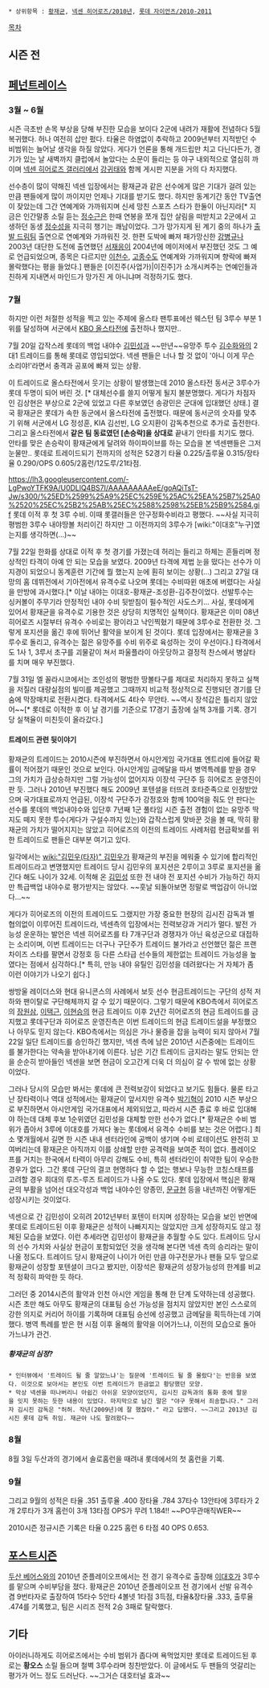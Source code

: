  * 상위항목 : [[황재균]], [[넥센 히어로즈/2010년]], [[롯데 자이언츠/2010-2011]]

[[목차]]
== 시즌 전 ==

== [[페넌트레이스]] ==
=== 3월 ~ 6월 ===
시즌 극초반 손목 부상을 당해 부진한 모습을 보이다 2군에 내려가 재활에 전념하다 5월 복귀했다. 허나 여전히 삽만 펐다. 타율은 하염없이 추락하고 2009년부터 지적받던 수비범위는 늘어날 생각을 하질 않았다. 게다가 언론을 통해 개드립만 치고 다닌다든가, 경기가 있는 날 새벽까지 클럽에서 놀았다는 소문이 들리는 등 야구 내외적으로 열심히 까이며 [[넥센 히어로즈 갤러리]]에서 [[강귀태]]와 함께 게시판 지분을 거의 다 차지했다.

선수층이 많이 약해진 넥센 입장에서는 황재균과 같은 선수에게 많은 기대가 걸려 있는 만큼 팬들에게 많이 까이지만 언제나 기대를 받기도 했다. 하지만 동계기간 동안 TV출연이 잦았는데 그간 연예계와 가까워지며 신세 망친 스포츠 스타가 한둘이 아닌지라[* 지금은 인간말종 소릴 듣는 [[정수근]]은 한때 연봉을 쪼개 집안 살림을 떠받치고 2군에서 고생하던 동생 [[정수성]]을 지극히 챙기는 쾌남이었다. 그가 망가지게 된 계기 중의 하나가 [[출발 드림팀]] 출연으로 연예계와 가까워진 것. 한편 도박에 빠져 패가망신한 [[강병규]]나 2003년 대단한 도전에 출연했던 [[서재응]]이 2004년에 메이저에서 부진했던 것도 그 예로 언급되었으며, 종목은 다르지만 [[이천수]], [[고종수]]도 연예계와 가까워지며 향락에 빠져 몰락했다는 평을 들었다.] 팬들은 [이진주(사업가)|이진주]가 소개시켜주는 연예인들과 친하게 지내면서 마인드가 망가진 게 아니냐며 걱정하기도 했다.

=== 7월 ===
하지만 이런 처절한 성적을 찍고 있는 주제에 올스타 팬투표에선 웨스턴 팀 3루수 부분 1위를 달성하며 서군에서 [[KBO 올스타전]]에 출전하나 했지만..

7월 20일 갑작스레 롯데의 백업 내야수 [[김민성]]과 ~~만년~~유망주 투수 [[김수화]]와의 2대1 트레이드를 통해 롯데로 영입되었다. 넥센 팬들은 너나 할 것 없이 '아니 이게 무슨 소리야!'라면서 충격과 공포에 빠져 있는 상황.

이 트레이드로 올스타전에서 웃기는 상황이 발생했는데 2010 올스타전 동서군 3루수가 롯데 두명이 되어 버린 것. [* 대체선수를 쓸지 어떻게 될지 불분명했다. 게다가 차점자인 김상현은 부상으로 2군에 있었고 다른 후보였던 송광민은 군대에 입대했던 상태.] 결국 황재균은 롯데가 속한 동군에서 올스타전에 출전했다. 때문에 동서군의 숫자를 맞추기 위해 서군에서 LG 정성훈, KIA 김선빈, LG 오지환이 감독추천으로 추가로 출전한다. 그리고 올스타전에서 '''같은 팀 동료였던 [손승락]을 상대로''' 끝내기 안타를 치기도 했다. 안타를 맞은 손승락이 황재균에게 달려와 하이파이브를 하는 모습을 본 넥센팬들은 그저 눈물만.. 
롯데로 트레이드되기 전까지의 성적은 52경기 타율 0.225/출루율 0.315/장타율 0.290/OPS 0.605/2홈런/12도루/21타점.

https://lh3.googleusercontent.com/-LgPwoYTFK9A/U0DLlQ4BS7I/AAAAAAAAAeE/goAQiTsT-Jw/s300/%25ED%2599%25A9%25EC%259E%25AC%25EA%25B7%25A0%2520%25EC%25B2%25AB%25EC%2588%2598%25EB%25B9%2584.gif
롯데 이적 후 첫 3루 수비. 이때 롯갤러들은 안구정화수비라고 평했다. ~~사실 지극히 평범한 3루수 내야땅볼 처리이긴 하지만 그 이전까지의 3루수가 [wiki:"이대호"누구]였는지를 생각하면(...)~~

7월 22일 한화를 상대로 이적 후 첫 경기를 가졌는데 허리는 들리고 하체는 흔들리며 정상적인 타격이 아예 안 되는 모습을 보였다. 2009년 타격에 제법 눈을 떴다는 선수가 이 지경이 되었으니 동계훈련 기간에 뭘 했는지 눈에 훤히 보이는 상황(…)
그리고 27일 대망의 홈 데뷔전에서 기아전에서 유격수로 나오며 롯데는 수비따윈 애초에 버렸다는 사실을 만방에 과시했다.[* 이날 내야는 이대호-황재균-조성환-김주찬이었다. 선발투수는 싱커볼이 주무기라 안정적인 내야 수비 뒷받침이 필수적인 사도스키... 사실, 롯데에게 있어서 황재균을 유격수로 기용한 것은 상당히 치명적인 실책이다. 황재균은 이미 08년 히어로즈 시절부터 유격수 수비로는 꽝이라고 낙인찍혔기 때문에 3루수로 전환한 것. 그렇게 포지션을 옮긴 후에 뛰어난 활약을 보이게 된 것이다. 롯데 입장에서는 황재균을 3루수로 돌리고, 유격수는 젊은 유망주를 수비 위주로 육성하는 것이 우선이다.] 타격에서도 1사 1, 3루서 초구를 괴물같이 쳐서 파울플라이 아웃당하고 결정적 찬스에서 병살타를 치며 매우 부진했다.

7월 31일 엘 꼴라시코에서는 조인성의 평범한 땅볼타구를 제대로 처리하지 못하고 실책을 저질러 대량실점의 빌미를 제공했고 그때까지 비교적 정상적으로 진행되던 경기를 단숨에 막장매치로 전환시켰다. 타격에서도 4타수 무안타. ~~역시 장석갑은 틀리지 않았어~~[* 롯데로 이적한 후 이 날 경기를 기준으로 17경기 출장에 실책 3개를 기록. 경기당 실책율이 미친듯이 올라갔다.]

==== 트레이드 관련 뒷이야기 ====
황재균의 트레이드는 2010시즌에 부진하면서 아시안게임 국가대표 엔트리에 들어갈 확률이 적어졌기 때문인 것으로 보인다. 아시안게임 금메달을 따서 병역특례를 받을 경우 그의 가치가 급상승하지만 그럴 가능성이 없어지자 이장석 구단주 등 히어로즈 운영진이 판 듯. 그러나 2010년 부진했다 해도 2009년 포텐셜을 터뜨려 호타준족으로 인정받았으며 국가대표로까지 언급된, 이장석 구단주가 강정호와 함께 100억을 줘도 안 판다는 선수를 롯데의 백업내야수와 입단후 7년째 1군 풀타임 시즌 출전 경험이 없는 유망주 딱지도 떼지 못한 투수(게다가 구설수까지 있는)와 갑작스럽게 맞바꾼 것을 볼 때, 딱히 황재균의 가치가 떨어지지는 않았고 히어로즈의 이전의 트레이드 사례처럼 현금확보를 위한 트레이드로 팬들은 대부분 여기고 있다.

일각에서는 [[wiki:"김민우(타자)" 김민우]]가 황재균의 부진을 메워줄 수 있기에 합리적인 트레이드라고 변명했지만 트레이드 당시 김민우의 포지션은 2루이고 3루로 포지션을 옮긴다 해도 나이가 32세. 이적해 온 [[김민성]] 또한 전 내야 전 포지션 수비가 가능하긴 하지만 특급백업 내야수로 평가받지는 않았다. ~~훗날 되돌아보면 정말로 백업감이 아니었다...~~

게다가 히어로즈의 이전의 트레이드도 그랬지만 가장 중요한 현장의 김시진 감독과 별 협의없이 이루어진 트레이드라, 넥센측의 입장에서는 전력보강과 거리가 멀다. 발전 가능성 운운하는 발언은 넥센 히어로즈를 타 7개구단과 경쟁자가 아닌 육성군으로 대접하는 소리이며, 이번 트레이드는 더구나 구단주가 트레이드 불가라고 선언했던 젊은 프랜차이즈 스타를 팔면서 강정호 등 다른 스타급 선수들의 제한없는 트레이드 가능성을 높였다는 점에서 심각하다.[* 특히, 만능 내야 유틸인 김민성을 데려왔다는 거 자체가 좀 이런 이야기가 나오기 쉽다.]

쌍방울 레이더스와 현대 유니콘스의 사례에서 보듯 선수 현금트레이드는 구단의 성적 저하와 팬이탈로 구단해체까지 갈 수 있기 때문이다. 그렇기 때문에 KBO측에서 히어로즈의 [[장원삼]], [[이택근]], [[이현승]]의 현금 트레이드 이후 2년간 히어로즈의 현금 트레이드를 금지했고 롯데구단과 히어로즈 운영진측은 이번 트레이드의 현금 트레이드설을 부정했으나 아무도 믿지 않는다. KBO측에서는 의심은 가나 물증을 잡을 능력이 되지 않아서 7월 22일 일단 트레이드를 승인하긴 했지만, 넥센 측에 남은 2010년 시즌중에는 트레이드를 불가한다는 약속을 받아내기에 이른다. 남은 기간 트레이드 금지라는 말도 안되는 안을 순순히 받아들인 넥센을 보면 현금이 오고간게 더욱 더 의심이 갈 수 밖에 없는 상황이었다.

그러나 당시의 모습만 봐서는 롯데에 큰 전력보강이 되었다고 보기도 힘들다. 물론 타고난 장타력이나 역대 성적에서는 황재균이 앞서지만 유격수 [[박기혁]]이 2010 시즌 부상으로 부진하면서 아시안게임 국가대표에서 제외되었고, 따라서 시즌 종료 후 바로 입대해야 하는데 대체 후보 1순위였던 김민성을 대체할 만한 선수가 없다.[* 황재균은 수비 범위가 좁아서 3루에 이대호를 가져다 놓는 롯데에서 유격수 수비를 보는 것은 어렵다.] 최소 몇개월에서 길면 한 시즌 내내 센터라인에 공백이 생기며 수비 로테이션도 완전히 꼬여버리는데 황재균은 아직까지 이를 상쇄할 만한 공격력을 보여준 적이 없다. 플레이오프를 거치는 한국에서 타력이 아무리 강해도 수비, 특히 센터라인이 취약한 팀이 우승한 경우가 없다. 그간 롯데 구단의 결코 현명하다 할 수 없는 행보나 무능한 코칭스태프를 고려할 경우 희대의 루즈-루즈 트레이드가 나올 수도 있다. 롯데 입장에서 핵심은 황재균의 부활을 넘어선 대오각성과 백업 내야수인 양종민, [[문규현]] 등을 내년까진 어떻게든 성장시키는 것이었다.

넥센으로 간 김민성이 오히려 2012년부터 포텐이 터지며 성장하는 모습을 보인 반면에 롯데로 트레이드된 이후 황재균은 성적이 나빠지지는 않았지만 크게 성장하지도 않고 정체된 모습을 보였다. 이런 추세라면 김민성이 황재균을 추월할 수도 있다. 트레이드 당시의 선수 가치와 사실상 현금이 포함되었던 것을 생각해 본다면 넥센 측의 승리라는 말이 나올 정도다. 트레이드 당시 황재균이 나이가 어린 만큼 야구전문가나 팬들 모두 앞으로 황재균이 성장할 포텐셜이 크다고 봤지만, 이장석은 황재균의 성장가능성의 한계를 비교적 정확히 파악한 듯 하다. 

그러던 중 2014시즌의 활약과 인천 아시안 게임을 통해 한 단계 도약하는데 성공했다. 시즌 초만 해도 아무도 황재균의 대표팀 승선 가능성을 점치지 않았지만 본인 스스로의 강한 의지로 커리어 하이를 기록하며 대표팀 승선에 성공했고 금메달을 획득하는데 기여했다. 병역 특례를 받은 현 시점 이후 올해의 활약을 이어가느냐, 이전의 모습으로 돌아가느냐가 관건.

===== 황재균의 심정? =====
 * 인터뷰에서 '트레이드 될 줄 알았느냐'는 질문에 '트레이드 될 줄 몰랐다'는 반응을 보였다. 이것으로 보아서는 본인도 이번 트레이드가 뜬금없고 황당했던 모양.
 * 막상 넥센을 떠나버리니 아쉽긴 아쉬운 모양이었던지, 김시진 감독과의 통화 중에 말문을 잇지 못하는 듯한 내용이 있었다. 마지막으로 남긴 말은 "야구 못해서 죄송합니다." 그러자 김시진 감독은 "허허. 작년(2009년)에 잘 했잖아." 라고 답했다. ~~그리고 2013년 김시진 롯데 감독 취임. 재균아 나도 팔려왔다~~

=== 8월 ===
8월 3일 두산과의 경기에서 솔로홈런을 때려내 롯데에서의 첫 홈런을 기록.

=== 9월 ===
그리고 9월의 성적은 타율 .351 출루율 .400 장타율 .784 37타수 13안타에 3루타가 2개 2루타가 3개 홈런이 3개 13타점 OPS가 무려 1.184!! ~~PO무관매직WER~~

2010시즌 정규시즌 기록은 타율 0.225 홈런 6 타점 40 OPS 0.653.

== [[한국프로야구/2010년 포스트시즌|포스트시즌]] ==
[[두산 베어스]]와의 2010년 준플레이오프에서는 전 경기 유격수로 출장해 [[이대호]]가 3루수를 맡으며 수비부담을 졌다. 황재균은 2010년 준플레이오프 전 경기에서 선발 유격수 겸 9번타자로 출장하여 15타수 5안타 4볼넷 1타점 3득점, 타율&장타율 .333, 출루율 .474를 기록했고, 팀은 시리즈 전적 2승 3패로 탈락했다.

== 기타 ==
아이러니하게도 히어로즈에서는 수비 범위가 좁다며 욕먹었지만 롯데로 트레이드된 후로는 '''황오스''' 소릴 들으며 철벽 3루수라며 칭찬받았다. 이 글에서도 두 팬들의 엇갈리는 평가가 어느 정도 드러난다. ~~그거슨 대호터널 효과~~
